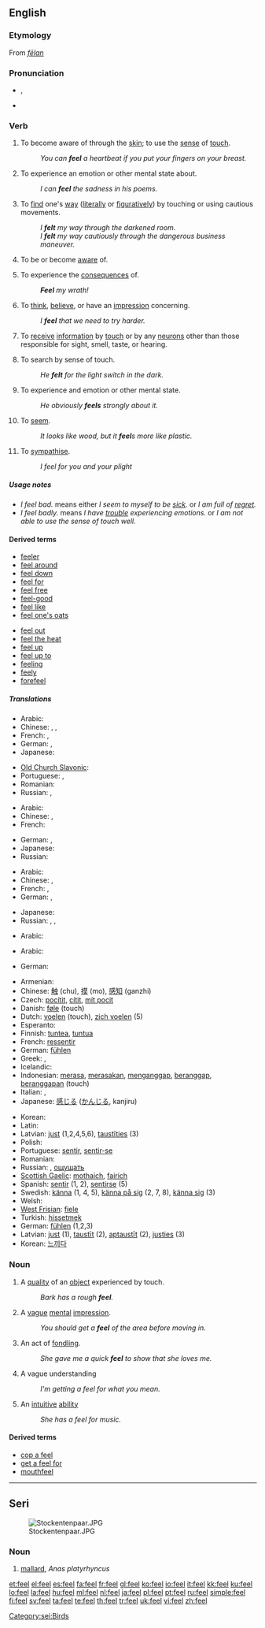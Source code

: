 {{wikipedia|dab=feel}}
==English==

{{rank|hour|air|reason|369|feel|behind|sn|really}}

===Etymology===
From {{etyl|ang}} ''[[fēlan]]''

===Pronunciation===
* {{IPA|/fiːl/}}, {{SAMPA|/fi:l/}}
* {{audio|en-us-feel.ogg|Audio (US)}}
*: {{rhymes|iːl}}

===Verb===
{{en-verb|feels|feeling|felt}}

# {{transitive}} To become aware of through the [[skin]]; to use the [[sense]] of [[touch]].
#: ''You can '''feel''' a heartbeat if you put your fingers on your breast.''
# {{transitive}} To experience an emotion or other mental state about.
#: ''I can '''feel''' the sadness in his poems.''
# {{transitive}} To [[find]] one's [[way]] ([[literally]] or [[figuratively]]) by touching or using cautious movements.
#: ''I '''felt''' my way through the darkened room.''
#: ''I '''felt''' my way cautiously through the dangerous business maneuver.''
# {{transitive}} To be or become [[aware]] of.
# {{transitive}} To experience the [[consequence]]s of.
#: '''''Feel''' my wrath!''
# {{transitive}} To [[think]], [[believe]], or have an [[impression]] concerning.
#: ''I '''feel''' that we need to try harder.''
# {{intransitive}} To [[receive]] [[information]] by [[touch]] or by any [[neuron]]s other than those responsible for sight, smell, taste, or hearing.
# {{intransitive}} To search by sense of touch.
#: ''He '''felt''' for the light switch in the dark.''
# {{intransitive}} To experience and emotion or other mental state.
#: ''He obviously '''feels''' strongly about it.''
# {{context|copulative}} To [[seem]].
#: ''It looks like wood, but it '''feel'''s more like plastic.''
# {{intransitive}} To [[sympathise]].
#: ''I feel for you and your plight''

=====Usage notes=====
* ''I feel bad.'' means either ''I seem to myself to be [[sick]].'' or ''I am full of [[regret]].''
* ''I feel badly.'' means ''I have [[trouble]] experiencing emotions.'' or ''I am not able to use the sense of touch well.''

====Derived terms====
{{rel-top|Terms derived from the verb "feel"}}
* [[feeler]]
* [[feel around]]
* [[feel down]]
* [[feel for]]
* [[feel free]]
* [[feel-good]]
* [[feel like]]
* [[feel one's oats]]
{{rel-mid}}
* [[feel out]]
* [[feel the heat]]
* [[feel up]]
* [[feel up to]]
* [[feeling]]
* [[feely]]
* [[forefeel]]
{{rel-bottom}}

=====Translations=====
{{trans-top|transitive: to sense by touch}}
* Arabic: {{t+|ar|شعر|tr=sha`ara|sc=Arab}}
* Chinese: {{t|cmn|触摸|tr=chùmō|sc=Hans|xs=Mandarin}}, {{t-|cmn|触|tr=chùm|sc=Hans|xs=Mandarin}}, {{t-|cmn|摸|tr=mō|sc=Hans|xs=Mandarin}}
* French: {{t+|fr|palper}},  {{t+|fr|toucher}}
* German: {{t+|de|fühlen}},  {{t+|de|spüren}}
* Japanese: {{t-|ja|触れる|tr=fureru|sc=Jpan}}
{{trans-mid}}
* [[Old Church Slavonic]]: {{tø|cu|чѹти|tr=čuti|sc=Cyrs}}
* Portuguese: {{t|pt|apalpar}},  {{t|pt|tocar}}
* Romanian: {{t|ro|(a) simti}}
* Russian: {{t|ru|трогать|tr=trógat'|sc=Cyrl}},  {{t+|ru|чувствовать|tr=čúvstvovat'|sc=Cyrl}}
{{trans-bottom}}

{{trans-top|transitive: to experience an emotion or other mental state about}}
* Arabic: {{t+|ar|شعر|tr=sha`ara|sc=Arab}}
* Chinese: {{t-|cmn|感到|tr=gǎndào|sc=Hans|xs=Mandarin}}, {{zh-tsp|感覺|感觉|gǎnjué}}
* French: {{t+|fr|sentir}}
{{trans-mid}}
* German: {{t+|de|fühlen}},  {{t+|de|spüren}}
* Japanese: {{t-|ja|感じる|tr=kanjiru|sc=Jpan}}
* Russian: {{t+|ru|чувствовать|tr=čúvstvovat'|sc=Cyrl}}
{{trans-bottom}}

{{trans-top|transitive: to think or believe}}
* Arabic: {{t+|ar|شعر|tr=sha`ara|sc=Arab}}
* Chinese: {{zh-tsp|覺得|觉得|juéde}}, {{zh-tsp|感覺|感觉|gǎnjué}}
* French: {{t+|fr|sentir}}, {{t+|fr|penser}}
* German: {{t+|de|fühlen}}, {{t+|de|denken}}
{{trans-mid}}
* Japanese: {{t+|ja|思う|tr=omou|sc=Jpan}}
* Russian: {{t+|ru|чувствовать|tr=čúvstvovat'|sc=Cyrl}}, {{t|ru|полагать|tr=polagát'|sc=Cyrl}}, {{t+|ru|думать|tr=dúmat'|sc=Cyrl}}
{{trans-bottom}}

{{trans-top|intransitive: to search by touching}}
* Arabic: {{t|ar|تحسس|sc=Arab}}
{{trans-mid}}
{{trans-bottom}}

{{trans-top|intransitive: to experience an emotion or other mental state}}
* Arabic: {{t|ar|شعر ب|sc=Arab}}
{{trans-mid}}
* German: {{t|de|sich fühlen}}
{{trans-bottom}}

{{trans-top|copulative: to seem}}
{{trans-mid}}
{{trans-bottom}}

{{trans-top|intransitive: to sympathise}}
{{trans-mid}}
{{trans-bottom}}

{{checktrans-top}}
* Armenian: {{t-|hy|զգալ|tr=zgal|sc=Armn|xs=Armenian}}
* Chinese: [[触]] (chu), [[摸]] (mo), [[感知]] (ganzhi)
* Czech: [[pocítit]], [[cítit]], [[mít pocit]]
* Danish: [[føle]] (touch)
* Dutch: [[voelen]] (touch), [[zich voelen]] (5)
* Esperanto: {{t-|eo|senti|xs=Esperanto}}
* Finnish: [[tuntea]], [[tuntua]]
* French: [[ressentir]]
* German: [[fühlen]]
* Greek: {{t+|el|νιώθω|sc=Grek}}, {{t+|el|αισθάνομαι|sc=Grek}}
* Icelandic: {{t+|is|finna}}
* Indonesian: [[rasa|merasa]], [[rasa|merasakan]], [[anggap|menganggap]], [[anggap|beranggap]],   [[anggap|beranggapan]] (touch)
* Italian: {{t+|it|sentire}}, {{t+|it|sentirsi}}
* Japanese: [[感じる]] ([[かんじる]], kanjiru)
{{trans-mid}}
* Korean: {{t+|ko|느끼다|sc=Hang}}
* Latin: {{t-|la|sentire|alt=sentīre}}
* Latvian: [[just]] (1,2,4,5,6), [[taustīties]] (3)
* Polish: {{t+|pl|czuć}}
* Portuguese: [[sentir]], [[sentir-se]]
* Romanian: {{t+|ro|simţi|alt=a (se) simţi}}
* Russian: {{t+|ru|чувствовать|tr=čúvstvovat'|sc=Cyrl}}, [[ощущать]]
* [[Scottish Gaelic]]: [[mothaich]], [[fairich]]
* Spanish: [[sentir]] (1, 2), [[sentir]]se (5)
* Swedish: [[känna]] (1, 4, 5), [[känna på sig]] (2, 7, 8), [[känna sig]] (3)
* Welsh: {{t-|cy|feel|xs=Welsh}}
* [[West Frisian]]: [[fiele]]
* Turkish: [[hissetmek]]
* German: [[fühlen]] (1,2,3)
* Latvian: [[just]] (1), [[taustīt]] (2), [[aptaustīt]] (2), [[justies]] (3)
* Korean: [[느끼다]]
{{trans-bottom}}

===Noun===
{{en-noun}}

# A [[quality]] of an [[object]] experienced by touch.
#: ''Bark has a rough '''feel'''.''
# A [[vague]] [[mental]] [[impression]].
#: ''You should get a '''feel''' of the area before moving in.''
# An act of [[fondle|fondling]].
#: ''She gave me a quick '''feel''' to show that she loves me.''
# A vague understanding
#: ''I'm getting a feel for what you mean.''
# An [[intuitive]] [[ability]]
#: ''She has a feel for music.''

====Derived terms====
* [[cop a feel]]
* [[get a feel for]]
* [[mouthfeel]]

----

==Seri==
[[Image:Stockentenpaar.JPG|thumb|right]]

===Noun===
{{infl|sei|noun|plural|feeloj}}

# [[mallard]], ''Anas platyrhyncus''

[[Category:sei:Birds]]

[[et:feel]]
[[el:feel]]
[[es:feel]]
[[fa:feel]]
[[fr:feel]]
[[gl:feel]]
[[ko:feel]]
[[io:feel]]
[[it:feel]]
[[kk:feel]]
[[ku:feel]]
[[lo:feel]]
[[la:feel]]
[[hu:feel]]
[[ml:feel]]
[[nl:feel]]
[[ja:feel]]
[[pl:feel]]
[[pt:feel]]
[[ru:feel]]
[[simple:feel]]
[[fi:feel]]
[[sv:feel]]
[[ta:feel]]
[[te:feel]]
[[th:feel]]
[[tr:feel]]
[[uk:feel]]
[[vi:feel]]
[[zh:feel]]